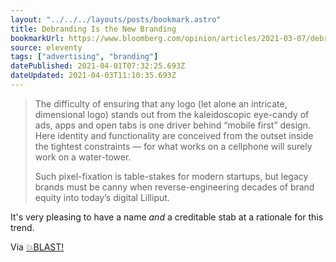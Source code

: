 ```yaml
---
layout: "../../../layouts/posts/bookmark.astro"
title: Debranding Is the New Branding
bookmarkUrl: https://www.bloomberg.com/opinion/articles/2021-03-07/debranding-is-the-new-branding-for-burger-king-warner-bros
source: eleventy
tags: ["advertising", "branding"]
datePublished: 2021-04-01T07:32:25.693Z
dateUpdated: 2021-04-03T11:10:35.693Z
---
```


> The difficulty of ensuring that any logo (let alone an intricate, dimensional logo) stands out from the kaleidoscopic eye-candy of ads, apps and open tabs is one driver behind “mobile first” design. Here identity and functionality are conceived from the outset inside the tightest constraints — for what works on a cellphone will surely work on a water-tower.
>
> Such pixel-fixation is table-stakes for modern startups, but legacy brands must be canny when reverse-engineering decades of brand equity into today’s digital Lilliput.

It's very pleasing to have a name _and_ a creditable stab at a rationale for this trend.

Via [💥BLAST!](https://blast.red/)
